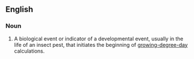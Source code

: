 ==English==

===Noun===
{{en-noun|es}}

# {{context|biology|pest management|lang=en}} A biological event or indicator of a developmental event, usually in the life of an insect pest, that initiates the beginning of [[w:Growing degree day|growing-degree-day]] calculations.